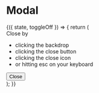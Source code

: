 
<Meta title="Components|Modals" component={Modal} />

# Modal

<Preview>
  <Story name="Modal">
    <div>
      <StoryHelpers.StateCtrl>
        {({ state, toggleOff }) => {
          return (
            <Modal open={state} onClose={toggleOff}>
              <div>
                <div className="text-center">Close by</div>
                <ul style={{ listStylePosition: "inside", marginTop: 0 }}>
                  <li>clicking the backdrop</li>
                  <li>clicking the close button</li>
                  <li>clicking the close icon</li>
                  <li>or hitting esc on your keyboard</li>
                </ul>
                <button className="w-100" onClick={toggleOff}>
                  Close
                </button>
              </div>
            </Modal>
          );
        }}
      </StoryHelpers.StateCtrl>
    </div>
  </Story>
</Preview>

<Props of={Modal} />

